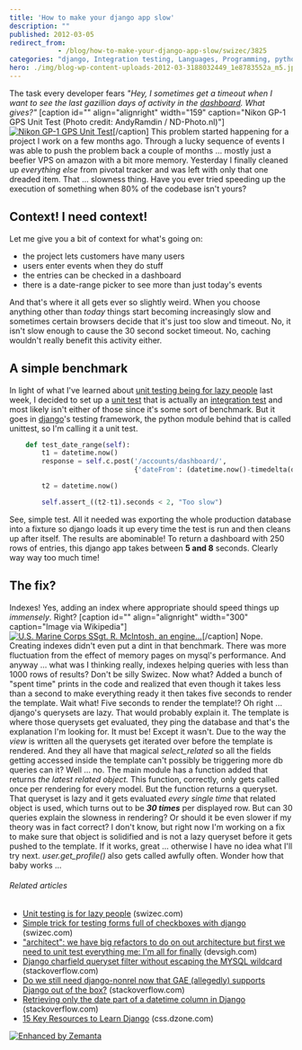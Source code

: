 ```yaml
---
title: 'How to make your django app slow'
description: ""
published: 2012-03-05
redirect_from: 
            - /blog/how-to-make-your-django-app-slow/swizec/3825
categories: "django, Integration testing, Languages, Programming, python, TestUnit, Uncategorized"
hero: ./img/blog-wp-content-uploads-2012-03-3188032449_1e8783552a_m5.jpg
---
```

The task every developer fears _&quot;Hey, I sometimes get a timeout when I want to see the last gazillion days of activity in the [dashboard](http://en.wikipedia.org/wiki/Dashboard "Dashboard"). What gives?&quot;_ \[caption id=&quot;&quot; align=&quot;alignright&quot; width=&quot;159&quot; caption=&quot;Nikon GP-1 GPS Unit Test (Photo credit: AndyRamdin / ND-Photo.nl)&quot;][![Nikon GP-1 GPS Unit Test](./img/blog-wp-content-uploads-2012-03-3188032449_1e8783552a_m5.jpg "Nikon GP-1 GPS Unit Test")](http://www.flickr.com/photos/20676353@N00/3188032449)\[/caption] This problem started happening for a project I work on a few months ago. Through a lucky sequence of events I was able to push the problem back a couple of months ... mostly just a beefier VPS on amazon with a bit more memory. Yesterday I finally cleaned up _everything_ _else_ from pivotal tracker and was left with only that one dreaded item. That ... slowness thing. Have you ever tried speeding up the execution of something when 80% of the codebase isn&#x27;t yours?

## Context! I need context!

Let me give you a bit of context for what&#x27;s going on:

- the project lets customers have many users
- users enter events when they do stuff
- the entries can be checked in a dashboard
- there is a date-range picker to see more than just today&#x27;s events

And that&#x27;s where it all gets ever so slightly weird. When you choose anything other than _today_ things start becoming increasingly slow and sometimes certain browsers decide that it&#x27;s just too slow and timeout. No, it isn&#x27;t slow enough to cause the 30 second socket timeout. No, caching wouldn&#x27;t really benefit this activity either.

## A simple benchmark

In light of what I&#x27;ve learned about [unit testing being for lazy people](http://swizec.com/blog/unit-testing-is-for-lazy-people/swizec/3752 "Unit testing is for lazy people") last week, I decided to set up a [unit test](http://en.wikipedia.org/wiki/Unit_testing "Unit testing") that is actually an [integration test](http://en.wikipedia.org/wiki/Integration_testing "Integration testing") and most likely isn&#x27;t either of those since it&#x27;s some sort of benchmark. But it goes in [django](http://www.djangoproject.com "Django (Web framework)")&#x27;s testing framework, the python module behind that is called unittest, so I&#x27;m calling it a unit test.

```python
    def test_date_range(self):
        t1 = datetime.now()
        response = self.c.post('/accounts/dashboard/',
                               {'dateFrom': (datetime.now()-timedelta(days=356)).strftime("%m/%d/%Y")})

        t2 = datetime.now()

        self.assert_((t2-t1).seconds < 2, "Too slow")
```

See, simple test. All it needed was exporting the whole production database into a fixture so django loads it up every time the test is run and then cleans up after itself. The results are abominable! To return a dashboard with 250 rows of entries, this django app takes between **5 and 8** seconds. Clearly way way too much time!

## The fix?

Indexes! Yes, adding an index where appropriate should speed things up _immensely_. Right? \[caption id=&quot;&quot; align=&quot;alignright&quot; width=&quot;300&quot; caption=&quot;Image via Wikipedia&quot;][![U.S. Marine Corps SSgt. R. McIntosh, an engine...](./img/blog-wp-content-uploads-2012-03-300px-Allison_T56_mobile_test_unit_MCAS_Futenma_19823.jpg "U.S. Marine Corps SSgt. R. McIntosh, an engine...")](http://commons.wikipedia.org/wiki/File:Allison_T56_mobile_test_unit_MCAS_Futenma_1982.JPEG)\[/caption] Nope. Creating indexes didn&#x27;t even put a dint in that benchmark. There was more fluctuation from the effect of memory pages on mysql&#x27;s performance. And anyway ... what was I thinking really, indexes helping queries with less than 1000 rows of results? Don&#x27;t be silly Swizec. Now what? Added a bunch of &quot;spent time&quot; prints in the code and realized that even though it takes less than a second to make everything ready it then takes five seconds to render the template. Wait what! Five seconds to render the template!? Oh right ... django&#x27;s querysets are lazy. That would probably explain it. The template is where those querysets get evaluated, they ping the database and that&#x27;s the explanation I&#x27;m looking for. It must be! Except it wasn&#x27;t. Due to the way the _view_ is written all the querysets get iterated over before the template is rendered. And they all have that magical _select_related_ so all the fields getting accessed inside the template can&#x27;t possibly be triggering more db queries can it? Well ... no. The main module has a function added that returns _the latest related object._ This function, correctly, only gets called once per rendering for every model. But the function returns a queryset. That queryset is lazy and it gets evaluated _every single time_ that related object is used, which turns out to be _**30 times**_ per displayed row. But can 30 queries explain the slowness in rendering? Or should it be even slower if my theory was in fact correct? I don&#x27;t know, but right now I&#x27;m working on a fix to make sure that object is solidified and is not a lazy queryset before it gets pushed to the template. If it works, great ... otherwise I have no idea what I&#x27;ll try next. _user.get_profile()_ also gets called awfully often. Wonder how that baby works ...

###### Related articles

- [Unit testing is for lazy people](http://swizec.com/blog/unit-testing-is-for-lazy-people/swizec/3752) (swizec.com)
- [Simple trick for testing forms full of checkboxes with django](http://swizec.com/blog/simple-trick-for-testing-forms-full-of-checkboxes-with-django/swizec/3098) (swizec.com)
- [&quot;architect&quot;: we have big refactors to do on out architecture but first we need to unit test everything me: I&#x27;m all for finally](http://www.devsigh.com/sigh/424) (devsigh.com)
- [Django charfield queryset filter without escaping the MYSQL wildcard](http://stackoverflow.com/questions/8664551/django-charfield-queryset-filter-without-escaping-the-mysql-wildcard) (stackoverflow.com)
- [Do we still need django-nonrel now that GAE (allegedly) supports Django out of the box?](http://stackoverflow.com/questions/9065371/do-we-still-need-django-nonrel-now-that-gae-allegedly-supports-django-out-of-t) (stackoverflow.com)
- [Retrieving only the date part of a datetime column in Django](http://stackoverflow.com/questions/8698794/retrieving-only-the-date-part-of-a-datetime-column-in-django) (stackoverflow.com)
- [15 Key Resources to Learn Django](http://css.dzone.com/articles/15-key-resources-learn-django-0) (css.dzone.com)

[![Enhanced by Zemanta](http://img.zemanta.com/zemified_e.png?x-id=fee7947c-17cc-4d31-b348-c7a8b425b12c)](http://www.zemanta.com/ "Enhanced by Zemanta")